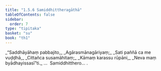 ```yaml
---
title: "1.5.6 Samiddhittheragāthā"
tableOfContents: false
sidebar:
  order: 7
type: "tipitaka"
basket: "su"
book: "th1"
---
```



<DynamicBreadcrumb />

<Division number="46" book="th1">

<Paragraph number="105" type="verses" book="th1">
_“Saddhāyāhaṃ pabbajito,_  
_Agārasmānagāriyaṃ;_  
_Sati paññā ca me vuḍḍhā,_  
_Cittañca susamāhitaṃ;_  
_Kāmaṃ karassu rūpāni,_  
_Neva maṃ byādhayissasī”ti._  


</Paragraph>
</Division>

<Paragraph number="106" type="center" book="th1">
…  Samiddhitthero… .
</Paragraph>